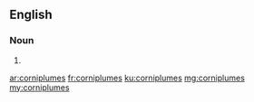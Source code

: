 ==English==

===Noun===
{{head|en|plural}}

# {{plural of|corniplume|lang=en|nocat=1}}

[[ar:corniplumes]]
[[fr:corniplumes]]
[[ku:corniplumes]]
[[mg:corniplumes]]
[[my:corniplumes]]
